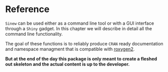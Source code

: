 # Reference {#commandline}

`Sinew` can be used either as a command line tool or with a GUI interface through a `Shiny` gadget. In this chapter we will describe in detail all the command line functionality.

The goal of these functions is to reliably produce `CRAN` ready documentation and namespace managment that is compatible with [roxygen2](https://cran.r-project.org/web/packages/roxygen2/vignettes/roxygen2.html).

**But at the end of the day this package is only meant to create a fleshed out skeleton and the actual content is up to the developer.**
